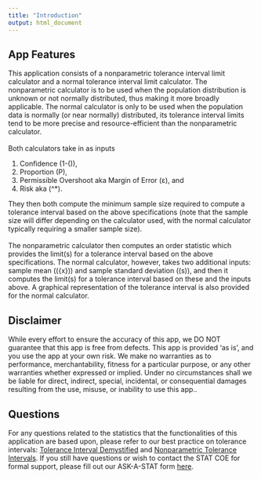 ```yaml
---
title: "Introduction"
output: html_document
---
```


## App Features

<p>
This application consists of a nonparametric tolerance interval limit calculator and a normal tolerance interval limit calculator. The nonparametric calculator is to be used when the population distribution is unknown or not normally distributed, thus making it more broadly applicable. The normal calculator is only to be used when the population data is normally (or near normally) distributed, its tolerance interval limits tend to be more precise and resource-efficient than the nonparametric calculator.
<br><br>
Both calculators take in as inputs
<ol>
  <li>Confidence (1-\(\alpha\)),</li>
  <li>Proportion (P),</li>
  <li>Permissible Overshoot aka Margin of Error (&epsilon;), and</li>
  <li>Risk aka \(\alpha^*\).</li>
</ol>
They then both compute the minimum sample size required to compute a tolerance interval based on the above specifications (note that the sample size will differ depending on the calculator used, with the normal calculator typically requiring a smaller sample size). 
<br><br>
The nonparametric calculator then computes an order statistic which provides the limit(s) for a tolerance interval based on the above specifications. The normal calculator, however, takes two additional inputs: sample mean (\(\bar{x}\)) and sample standard deviation (\(s\)), and then it computes the limit(s) for a tolerance interval based on these and the inputs above. A graphical representation of the tolerance interval is also provided for the normal calculator. 
</p>

<!-- No need to modify this disclaimer. It should be uniform across all applications -->
## Disclaimer

<p>While every effort to ensure the accuracy of this app, we DO NOT guarantee that this app is free from defects. This app is provided ‘as is’, and you use the app at your own risk. We make no warranties as to performance, merchantability, fitness for a particular purpose, or any other warranties whether expressed or implied. Under no circumstances shall we be liable for direct, indirect, special, incidental, or consequential damages resulting from the use, misuse, or inability to use this app..</p>

## Questions

<!-- Make sure you replace the (BP Link) with the actual like from the AFIT website -->
For any questions related to the statistics that the functionalities of this application are based upon, please refer to our best practice on tolerance intervals: [Tolerance Interval Demystified](https://www.afit.edu/STAT/statcoe_files/Tolerance%20Intervals%20Demystified.pdf) and [Nonparametric Tolerance Intervals](https://www.afit.edu/STAT/statcoe_files/Nonparametric%20Tolerance%20Intervals%20Best%20Practice.pdf). If you still have questions or wish to contact the STAT COE for formal support, please fill out our ASK-A-STAT form [here](https://www.afit.edu/STAT/page.cfm?page=498).